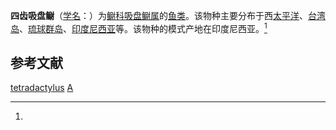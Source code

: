 {{Speciesbox
| taxon = Andamia tetradactylus
| binomial_authority = (Bleeker, 1858)<ref name='id8028'>{{cite web| url =http://www.bioinfo.cn/db05/BjdwSpecies.php?action=view&id=8028| title =四齿吸盘鳚| work =《中国动物物种编目数据库》| publisher =中国科学院微生物研究所| author =中国科学院动物研究所| accessdate =2009-04-16| deadurl =yes| archiveurl =https://web.archive.org/web/20160305095602/http://www.bioinfo.cn/db05/BjdwSpecies.php?action=view&id=8028| archivedate =2016-03-05}}</ref>
}}

'''四齿吸盘鳚'''（[[学名|学名]]：{{lang|la|''Andamia tetradactylus''}}）为[[鳚科|鳚科]][[吸盘鳚属|吸盘鳚属]]的[[鱼类|鱼类]]。该物种主要分布于西[[太平洋|太平洋]]、[[台湾岛|台湾岛]]、[[琉球群岛|琉球群岛]]、[[印度尼西亚|印度尼西亚]]等。该物种的模式产地在印度尼西亚。<ref name='id8028'/>

== 参考文献 ==
{{reflist}}

{{Taxonbar|from=Q2386455}}

[[Category:吸盘鳚属|tetradactylus]]
[[Category:1858年描述的魚類|A]]

{{鱸形目小作品}}